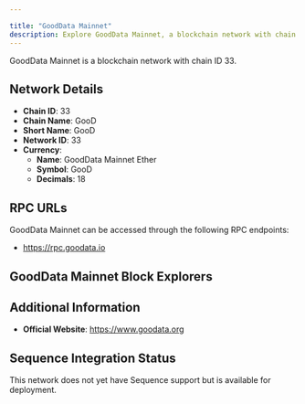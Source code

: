 ```yaml
---

title: "GoodData Mainnet"
description: Explore GoodData Mainnet, a blockchain network with chain ID 33. Learn about its native currency, GoodData Mainnet Ether, and how to interact with the network.
---
```




GoodData Mainnet is a blockchain network with chain ID 33.

## Network Details

- **Chain ID**: 33
- **Chain Name**: GooD
- **Short Name**: GooD
- **Network ID**: 33
- **Currency**: 
  - **Name**: GoodData Mainnet Ether
  - **Symbol**: GooD
  - **Decimals**: 18

## RPC URLs

GoodData Mainnet can be accessed through the following RPC endpoints:

- https://rpc.goodata.io

## GoodData Mainnet Block Explorers



## Additional Information

- **Official Website**: https://www.goodata.org

## Sequence Integration Status

This network does not yet have Sequence support but is available for deployment.
